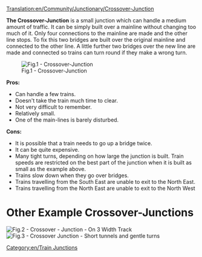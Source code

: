 [[Translation:en/Community/Junctionary/Crossover-Junction]]

{{en/Junctionsmenu}}

'''The Crossover-Junction''' is a small junction which can handle a medium amount of traffic. It can be simply built over a mainline without changing too much of it. Only four connections to the mainline are made and the other line stops. To fix this two bridges are built over the original mainline and connected to the other line. A little further two bridges over the new line are made and connected so trains can turn round if they make a wrong turn.

[[File:en/Cjunction.png|none|frame|Fig.1 - Crossover-Junction]]

'''Pros:'''
* Can handle a few trains.
* Doesn't take the train much time to clear.
* Not very difficult to remember.
* Relatively small.
* One of the main-lines is barely disturbed.

'''Cons:'''
* It is possible that a train needs to go up a bridge twice.
* It can be quite expensive.
* Many tight turns, depending on how large the junction is built.  Train speeds are restricted on the best part of the junction when it is built as small as the example above.
* Trains slow down when they go over bridges.
* Trains travelling from the South East are unable to exit to the North East. 
* Trains travelling from the North East are unable to exit to the North West

=Other Example Crossover-Junctions=
[[File:en/Train-junction-4-crossover-3wide.png|none|frame|Fig.2 - Crossover - Junction - On 3 Width Track]]
[[File:en/Crossover-junction-half-wide.png|none|frame|Fig.3 - Crossover Junction - Short tunnels and gentle turns]]

[[Category:en/Train Junctions]]